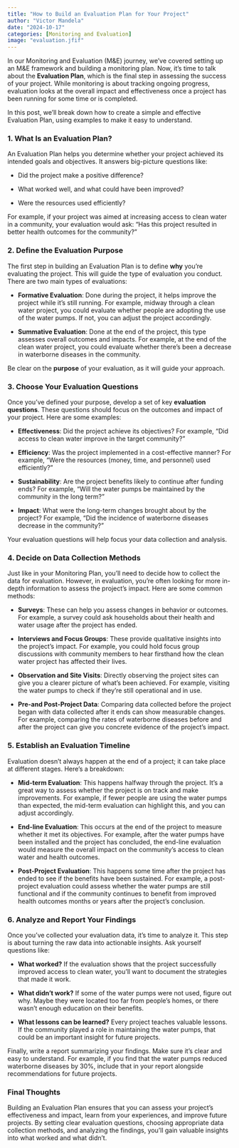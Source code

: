```yaml
---
title: "How to Build an Evaluation Plan for Your Project"
author: "Victor Mandela"
date: "2024-10-17"
categories: [Monitoring and Evaluation]
image: "evaluation.jfif"
---
```


In our Monitoring and Evaluation (M&E) journey, we’ve covered setting up an M&E framework and building a monitoring plan. Now, it's time to talk about the **Evaluation Plan**, which is the final step in assessing the success of your project. While monitoring is about tracking ongoing progress, evaluation looks at the overall impact and effectiveness once a project has been running for some time or is completed.

In this post, we’ll break down how to create a simple and effective Evaluation Plan, using examples to make it easy to understand.

### 1. What Is an Evaluation Plan?

An Evaluation Plan helps you determine whether your project achieved its intended goals and objectives. It answers big-picture questions like:

-   Did the project make a positive difference?

-   What worked well, and what could have been improved?

-   Were the resources used efficiently?

For example, if your project was aimed at increasing access to clean water in a community, your evaluation would ask: “Has this project resulted in better health outcomes for the community?”

### 2. Define the Evaluation Purpose

The first step in building an Evaluation Plan is to define **why** you’re evaluating the project. This will guide the type of evaluation you conduct. There are two main types of evaluations:

-   **Formative Evaluation**: Done during the project, it helps improve the project while it’s still running. For example, midway through a clean water project, you could evaluate whether people are adopting the use of the water pumps. If not, you can adjust the project accordingly.

-   **Summative Evaluation**: Done at the end of the project, this type assesses overall outcomes and impacts. For example, at the end of the clean water project, you could evaluate whether there’s been a decrease in waterborne diseases in the community.

Be clear on the **purpose** of your evaluation, as it will guide your approach.

### 3. Choose Your Evaluation Questions

Once you’ve defined your purpose, develop a set of key **evaluation questions**. These questions should focus on the outcomes and impact of your project. Here are some examples:

-   **Effectiveness**: Did the project achieve its objectives? For example, “Did access to clean water improve in the target community?”

-   **Efficiency**: Was the project implemented in a cost-effective manner? For example, “Were the resources (money, time, and personnel) used efficiently?”

-   **Sustainability**: Are the project benefits likely to continue after funding ends? For example, “Will the water pumps be maintained by the community in the long term?”

-   **Impact**: What were the long-term changes brought about by the project? For example, “Did the incidence of waterborne diseases decrease in the community?”

Your evaluation questions will help focus your data collection and analysis.

### 4. Decide on Data Collection Methods

Just like in your Monitoring Plan, you’ll need to decide how to collect the data for evaluation. However, in evaluation, you’re often looking for more in-depth information to assess the project’s impact. Here are some common methods:

-   **Surveys**: These can help you assess changes in behavior or outcomes. For example, a survey could ask households about their health and water usage after the project has ended.

-   **Interviews and Focus Groups**: These provide qualitative insights into the project’s impact. For example, you could hold focus group discussions with community members to hear firsthand how the clean water project has affected their lives.

-   **Observation and Site Visits**: Directly observing the project sites can give you a clearer picture of what’s been achieved. For example, visiting the water pumps to check if they’re still operational and in use.

-   **Pre-and Post-Project Data**: Comparing data collected before the project began with data collected after it ends can show measurable changes. For example, comparing the rates of waterborne diseases before and after the project can give you concrete evidence of the project's impact.

### 5. Establish an Evaluation Timeline

Evaluation doesn’t always happen at the end of a project; it can take place at different stages. Here’s a breakdown:

-   **Mid-term Evaluation**: This happens halfway through the project. It’s a great way to assess whether the project is on track and make improvements. For example, if fewer people are using the water pumps than expected, the mid-term evaluation can highlight this, and you can adjust accordingly.

-   **End-line Evaluation**: This occurs at the end of the project to measure whether it met its objectives. For example, after the water pumps have been installed and the project has concluded, the end-line evaluation would measure the overall impact on the community’s access to clean water and health outcomes.

-   **Post-Project Evaluation**: This happens some time after the project has ended to see if the benefits have been sustained. For example, a post-project evaluation could assess whether the water pumps are still functional and if the community continues to benefit from improved health outcomes months or years after the project’s conclusion.

### 6. Analyze and Report Your Findings

Once you’ve collected your evaluation data, it’s time to analyze it. This step is about turning the raw data into actionable insights. Ask yourself questions like:

-   **What worked?** If the evaluation shows that the project successfully improved access to clean water, you’ll want to document the strategies that made it work.

-   **What didn’t work?** If some of the water pumps were not used, figure out why. Maybe they were located too far from people’s homes, or there wasn’t enough education on their benefits.

-   **What lessons can be learned?** Every project teaches valuable lessons. If the community played a role in maintaining the water pumps, that could be an important insight for future projects.

Finally, write a report summarizing your findings. Make sure it’s clear and easy to understand. For example, if you find that the water pumps reduced waterborne diseases by 30%, include that in your report alongside recommendations for future projects.

### Final Thoughts

Building an Evaluation Plan ensures that you can assess your project's effectiveness and impact, learn from your experiences, and improve future projects. By setting clear evaluation questions, choosing appropriate data collection methods, and analyzing the findings, you’ll gain valuable insights into what worked and what didn’t.

